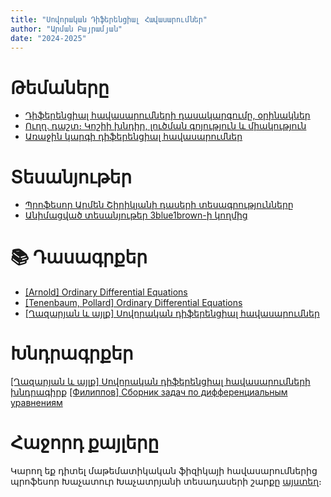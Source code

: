 ```yaml
---
title: "Սովորական Դիֆերենցիալ Հավասարումներ"
author: "Արման Բայրամյան"
date: "2024-2025"
---
```


# Թեմաները
- [Դիֆերենցիալ հավասարումների դասակարգումը, օրինակներ](chapters/video_01.qmd)
- [Ուղղ. դաշտ։ Կոշիի խնդիր, լուծման գոյություն և միակություն](chapters/video_02.qmd)
- [Առաջին կարգի դիֆերենցիալ հավասարումներ](chapters/video_03.qmd)  

# Տեսանյութեր
<ul>
    <li><a href="https://www.youtube.com/watch?v=igzU6Cr3gGg&list=PLk4rM7XCAQ9ICC6BuNAWUld_-enQwl4JL">Պրոֆեսոր Արմեն Շիրիկյանի դասերի տեսագրությունները</a></li>
    <li><a href="https://www.youtube.com/watch?v=p_di4Zn4wz4&list=PLZHQObOWTQDNPOjrT6KVlfJuKtYTftqH6">Անիմացված տեսանյութեր 3blue1brown-ի կողմից</a></li>
</ul>


# 📚 Դասագրքեր
<ul>
    <li><a href="https://drive.google.com/file/d/1wiV5WWeWsIOX_bm5LlL02p8LFsPDH7DM/view?usp=drive_link">[Arnold] Ordinary Differential Equations</a></li>
    <li><a href="https://drive.google.com/file/d/16rrNZgasRW-Qe2zHe6JVAGXoj0u9RI0o/view?usp=drive_link">[Tenenbaum, Pollard] Ordinary Differential Equations</a></li>
    <li><a href="https://drive.google.com/file/d/1n0zMCssCpZ2DahoJF4BzaBz-MYeE41Tm/view?usp=drive_link">[Ղազարյան և այլք] Սովորական դիֆերենցիալ հավասարումներ</a></li>
</ul>

# Խնդրագրքեր
[[Ղազարյան և այլք] Սովորական դիֆերենցիալ հավասարումների խնդրագիրք](https://drive.google.com/file/d/13EpSH5JMV8YD6u5uRbVrAuXQ5jpu4PpV/view?usp=drive_link)
[[Филиппов] Сборник задач по дифференциальным уравнениям](https://drive.google.com/file/d/1Q5Z_xxxx2yyFYxan3Zt4SLXkMd8fwhPT/view?usp=drive_link)

# Հաջորդ քայլերը
Կարող եք դիտել մաթեմատիկական ֆիզիկայի հավասարումներից պրոֆեսոր Խաչատուր Խաչատրյանի տեսադասերի շարքը [այստեղ](https://www.youtube.com/playlist?list=PLz3NrXxHz_CBpHt8Q_OGiDkrEj5Zkvfvs)։
